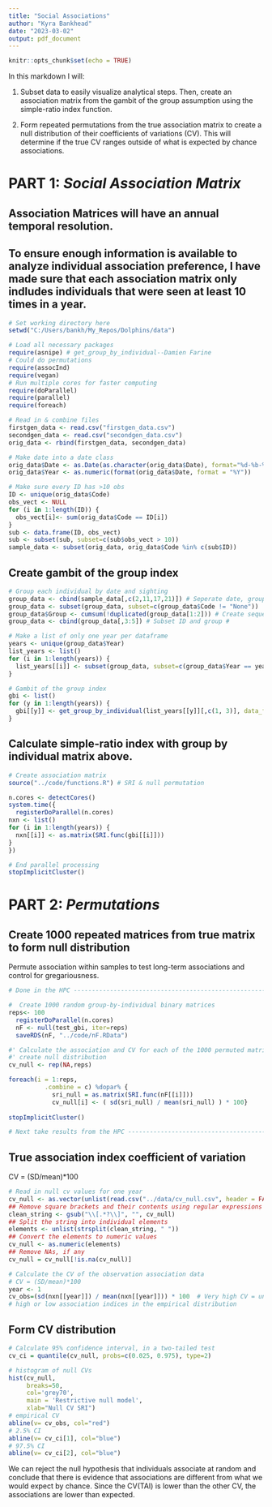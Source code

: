 ```yaml
---
title: "Social Associations"
author: "Kyra Bankhead"
date: "2023-03-02"
output: pdf_document
---
```


```r
knitr::opts_chunk$set(echo = TRUE)
```


In this markdown I will:

1. Subset data to easily visualize analytical steps. Then, create an association matrix from the gambit of the group assumption using the simple-ratio index function.

2. Form repeated permutations from the true association matrix to create a null distribution of their coefficients of variations (CV). This will determine if the true CV ranges outside of what is expected by chance associations.


# PART 1: *Social Association Matrix*

## Association Matrices will have an annual temporal resolution.

## To ensure enough information is available to analyze individual association preference, I have made sure that each association matrix only indludes individuals that were seen at least 10 times in a year.

```r
# Set working directory here
setwd("C:/Users/bankh/My_Repos/Dolphins/data")

# Load all necessary packages
require(asnipe) # get_group_by_individual--Damien Farine
# Could do permutations
require(assocInd)
require(vegan)
# Run multiple cores for faster computing
require(doParallel)
require(parallel)
require(foreach)

# Read in & combine files
firstgen_data <- read.csv("firstgen_data.csv")
secondgen_data <- read.csv("secondgen_data.csv")
orig_data <- rbind(firstgen_data, secondgen_data)

# Make date into a date class
orig_data$Date <- as.Date(as.character(orig_data$Date), format="%d-%b-%y")
orig_data$Year <- as.numeric(format(orig_data$Date, format = "%Y"))

# Make sure every ID has >10 obs
ID <- unique(orig_data$Code)
obs_vect <- NULL
for (i in 1:length(ID)) {
  obs_vect[i]<- sum(orig_data$Code == ID[i])
}
sub <- data.frame(ID, obs_vect)
sub <- subset(sub, subset=c(sub$obs_vect > 10))
sample_data <- subset(orig_data, orig_data$Code %in% c(sub$ID))

```


## Create gambit of the group index

```r
# Group each individual by date and sighting
group_data <- cbind(sample_data[,c(2,11,17,21)]) # Seperate date, group and ID
group_data <- subset(group_data, subset=c(group_data$Code != "None"))
group_data$Group <- cumsum(!duplicated(group_data[1:2])) # Create sequential group # by date
group_data <- cbind(group_data[,3:5]) # Subset ID and group #

# Make a list of only one year per dataframe
years <- unique(group_data$Year)
list_years <- list()
for (i in 1:length(years)) {
  list_years[[i]] <- subset(group_data, subset=c(group_data$Year == years[i]))
}    

# Gambit of the group index
gbi <- list()
for (y in 1:length(years)) {
  gbi[[y]] <- get_group_by_individual(list_years[[y]][,c(1, 3)], data_format = "individuals")
}

```


## Calculate simple-ratio index with group by individual matrix above.

```r

# Create association matrix
source("../code/functions.R") # SRI & null permutation

n.cores <- detectCores()
system.time({
  registerDoParallel(n.cores)
nxn <- list()
for (i in 1:length(years)) {
  nxn[[i]] <- as.matrix(SRI.func(gbi[[i]]))
}
})

# End parallel processing
stopImplicitCluster()

```

# PART 2: *Permutations*

## Create 1000 repeated matrices from true matrix to form null distribution

Permute association within samples to test long-term associations and control for gregariousness.

```r
# Done in the HPC ---------------------------------------------------------

#  Create 1000 random group-by-individual binary matrices
reps<- 100
  registerDoParallel(n.cores)
  nF <- null(test_gbi, iter=reps)
  saveRDS(nF, "../code/nF.RData")

#' Calculate the association and CV for each of the 1000 permuted matrices to
#' create null distribution
cv_null <- rep(NA,reps)

foreach(i = 1:reps, 
          .combine = c) %dopar% { 
            sri_null = as.matrix(SRI.func(nF[[i]]))
            cv_null[i] <- ( sd(sri_null) / mean(sri_null) ) * 100}
   
stopImplicitCluster()

# Next take results from the HPC ------------------------------------------


```

## True association index coefficient of variation
CV = (SD/mean)*100

```r

# Read in null cv values for one year
cv_null <- as.vector(unlist(read.csv("../data/cv_null.csv", header = FALSE)))
## Remove square brackets and their contents using regular expressions
clean_string <- gsub("\\[.*?\\]", "", cv_null)
## Split the string into individual elements
elements <- unlist(strsplit(clean_string, " "))
## Convert the elements to numeric values
cv_null <- as.numeric(elements)
## Remove NAs, if any
cv_null = cv_null[!is.na(cv_null)]

# Calculate the CV of the observation association data
# CV = (SD/mean)*100
year <- 1
cv_obs=(sd(nxn[[year]]) / mean(nxn[[year]])) * 100  # Very high CV = unexpectedly 
# high or low association indices in the empirical distribution

```

## Form CV distribution

```r

# Calculate 95% confidence interval, in a two-tailed test
cv_ci = quantile(cv_null, probs=c(0.025, 0.975), type=2)

# histogram of null CVs
hist(cv_null, 
     breaks=50, 
     col='grey70',
     main = 'Restrictive null model',
     xlab="Null CV SRI")
# empirical CV
abline(v= cv_obs, col="red")
# 2.5% CI
abline(v= cv_ci[1], col="blue")
# 97.5% CI
abline(v= cv_ci[2], col="blue")

```

We can reject the null hypothesis that individuals associate at random and conclude that there is evidence that associations are different from what we would expect by chance. Since the CV(TAI) is lower than the other CV, the associations are lower than expected.

